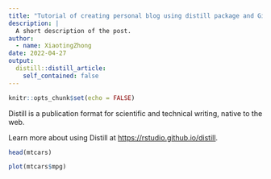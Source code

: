 ```yaml
---
title: "Tutorial of creating personal blog using distill package and Github Pages"
description: |
  A short description of the post.
author:
  - name: XiaotingZhong
date: 2022-04-27
output:
  distill::distill_article:
    self_contained: false
---
```



```r
knitr::opts_chunk$set(echo = FALSE)
```

Distill is a publication format for scientific and technical writing, native to the web.

Learn more about using Distill at <https://rstudio.github.io/distill>.

```r
head(mtcars)
```
```r
plot(mtcars$mpg)
```

